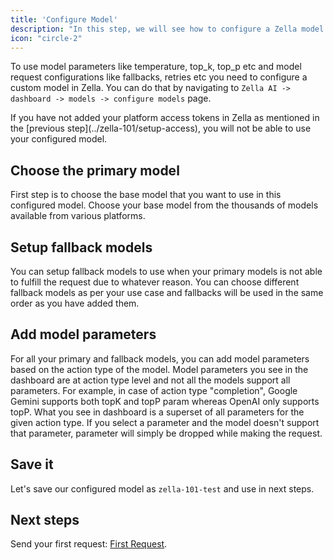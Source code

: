 ```yaml
---
title: 'Configure Model'
description: "In this step, we will see how to configure a Zella model."
icon: "circle-2"
---
```


To use model parameters like temperature, top_k, top_p etc and model request configurations like fallbacks, retries etc you need to configure
a custom model in Zella. You can do that by navigating to `Zella AI -> dashboard -> models -> configure models` page.

<Note>
    If you have not added your platform access tokens in Zella as mentioned in the [previous step](../zella-101/setup-access), you will not be able to use your
    configured model.
</Note>

## Choose the primary model
First step is to choose the base model that you want to use in this configured model. Choose your base model from the thousands of models available 
from various platforms.

## Setup fallback models
You can setup fallback models to use when your primary models is not able to fulfill the request due to whatever reason. You can choose different fallback models
as per your use case and fallbacks will be used in the same order as you have added them.

## Add model parameters
For all your primary and fallback models, you can add model parameters based on the action type of the model. 
<Note>
    Model parameters you see in the dashboard are at action type level and not all the models support all parameters. For example, in case of action type "completion", 
    Google Gemini supports both topK and topP param whereas OpenAI only supports topP. What you see in dashboard is a superset of all parameters for the given action type.
    If you select a parameter and the model doesn't support that parameter, parameter will simply be dropped while making the request.
</Note>


## Save it
Let's save our configured model as `zella-101-test` and use in next steps.


## Next steps

Send your first request: [First Request](../zella-101/make-first-request).